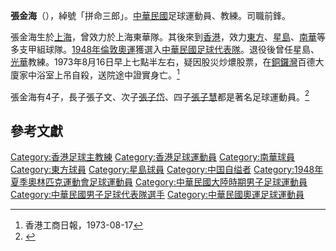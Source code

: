 '''張金海'''（{{bd|1917年||1973年|8月16日}}），綽號「拼命三郎」。[[中華民國|中華民國]]足球運動員、教練。司職前鋒。

張金海生於[[上海|上海]]，曾效力於上海東華隊。其後來到[[香港|香港]]，效力[[東方足球隊|東方]]、[[星島體育會|星島]]、[[南華足球隊|南華]]等多支甲組球隊。[[1948年夏季奧林匹克運動會|1948年倫敦奧運]]獲選入[[中華台北男子足球代表隊|中華民國足球代表隊]]。退役後曾任星島、[[光華體育會|光華]]教練。1973年8月16日早上七點半左右，疑因股災炒燶股票，在[[銅鑼灣|銅鑼灣]]百德大廈家中浴室上吊自殺，送院途中證實身亡。<ref>香港工商日報，1973-08-17</ref>

張金海有4子，長子張子文、次子[[張子岱|張子岱]]、四子[[張子慧|張子慧]]都是著名足球運動員。<ref>{{Cite web |url=http://news.singtao.ca/toronto/2011-04-09/hongkong1302342760d3117701.html |title=張學潤評父偷竊 |access-date=2015-07-10 |archive-url=https://web.archive.org/web/20170723173204/http://news.singtao.ca/toronto/2011-04-09/hongkong1302342760d3117701.html |archive-date=2017-07-23 |dead-url=yes }}</ref>

== 參考文獻 ==
{{Reflist}}

{{1948年夏季奧林匹克運動會足球比賽中華民國參賽名單}}
{{DEFAULTSORT:Chang King Hai}}
[[Category:香港足球主教練|Category:香港足球主教練]]
[[Category:香港足球運動員|Category:香港足球運動員]]
[[Category:南華球員|Category:南華球員]]
[[Category:東方球員|Category:東方球員]]
[[Category:星島球員|Category:星島球員]]
[[Category:中国自缢者|Category:中国自缢者]]
[[Category:1948年夏季奧林匹克運動會足球運動員|Category:1948年夏季奧林匹克運動會足球運動員]]
[[Category:中華民國大陸時期男子足球運動員|Category:中華民國大陸時期男子足球運動員]]
[[Category:中華民國男子足球代表隊選手|Category:中華民國男子足球代表隊選手]]
[[Category:中華民國奧運足球運動員|Category:中華民國奧運足球運動員]]